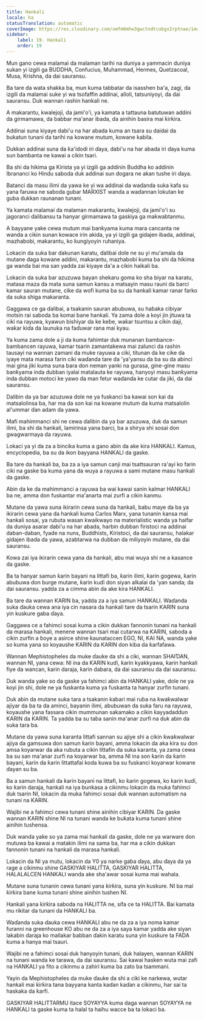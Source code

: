 ```yaml
---
title: Hankali
locale: ha
statusTranslation: automatic
coverImage: https://res.cloudinary.com/xmfm6mhw3gwctndtcubgx2rptnae/image/upload/v1740337243/small_cover_educacion_fundamental_a051170f1c.webp
sidebar:
    label: 19. Hankali
    order: 19
---
```

Mun gano cewa malamai da malaman tarihi na duniya a yammacin duniya sukan yi izgili ga BUDDHA, Confucius, Muhammad, Hermes, Quetzacoal, Musa, Krishna, da dai sauransu.

Ba tare da wata shakka ba, mun kuma tabbatar da isasshen ba'a, zagi, da izgili da malamai suke yi wa tsofaffin addinai, alloli, tatsuniyoyi, da dai sauransu. Duk wannan rashin hankali ne.

A makarantu, kwalejoji, da jami'o'i, ya kamata a tattauna batutuwan addini da girmamawa, da babbar ma'anar ibada, da ainihin basira mai ƙirƙira.

Addinai suna kiyaye dabi'u na har abada kuma an tsara su daidai da bukatun tunani da tarihi na kowane mutum, kowane kabila.

Dukkan addinai suna da ƙa'idodi iri ɗaya, dabi'u na har abada iri ɗaya kuma sun bambanta ne kawai a cikin tsari.

Ba shi da hikima ga Kirista ya yi izgili ga addinin Buddha ko addinin Ibrananci ko Hindu saboda duk addinai sun dogara ne akan tushe iri ɗaya.

Batanci da masu ilimi da yawa ke yi wa addinai da waɗanda suka kafa su yana faruwa ne saboda gubar MARXIST wanda a waɗannan lokutan ke guba dukkan raunanan tunani.

Ya kamata malamai da malaman makarantu, kwalejoji, da jami'o'i su jagoranci ɗalibansu ta hanyar girmamawa ta gaskiya ga maƙwabtanmu.

A bayyane yake cewa mutum mai banƙyama kuma mara cancanta ne wanda a cikin sunan kowace irin akida, ya yi izgili ga gidajen ibada, addinai, mazhabobi, makarantu, ko ƙungiyoyin ruhaniya.

Lokacin da suka bar dakunan karatu, ɗalibai dole ne su yi mu'amala da mutane daga kowane addini, makarantu, mazhabobi kuma ba shi da hikima ga wanda bai ma san yadda zai kiyaye da'a a cikin haikali ba.

Lokacin da suka bar azuzuwa bayan shekaru goma ko sha biyar na karatu, matasa maza da mata suna samun kansu a matsayin masu rauni da barci kamar sauran mutane, cike da wofi kuma ba su da hankali kamar ranar farko da suka shiga makaranta.

Gaggawa ce ga ɗalibai, a tsakanin sauran abubuwa, su haɓaka cibiyar motsin rai saboda ba komai bane hankali. Ya zama dole a koyi jin jituwa ta ciki na rayuwa, kyawun bishiyar da ke keɓe, waƙar tsuntsu a cikin daji, waƙar kiɗa da launuka na faɗuwar rana mai kyau.

Ya kuma zama dole a ji da kuma fahimtar duk munanan bambance-bambancen rayuwa, kamar tsarin zamantakewa mai zalunci da rashin tausayi na wannan zamani da muke rayuwa a ciki, titunan da ke cike da iyaye mata marasa farin ciki waɗanda tare da 'ya'yansu da ba su da abinci mai gina jiki kuma suna bara don neman yanki na gurasa, gine-gine masu banƙyama inda dubban iyalai matalauta ke rayuwa, hanyoyi masu banƙyama inda dubban motoci ke yawo da man fetur waɗanda ke cutar da jiki, da dai sauransu.

Dalibin da ya bar azuzuwa dole ne ya fuskanci ba kawai son kai da matsalolinsa ba, har ma da son kai na kowane mutum da kuma matsalolin al'ummar ɗan adam da yawa.

Mafi mahimmanci shi ne cewa ɗalibin da ya bar azuzuwa, duk da samun ilimi, ba shi da hankali, lamirinsa yana barci, ba a shirya shi sosai don gwagwarmaya da rayuwa.

Lokaci ya yi da za a bincika kuma a gano abin da ake kira HANKALI. Kamus, encyclopedia, ba su da ikon bayyana HANKALI da gaske.

Ba tare da hankali ba, ba za a iya samun canji mai tsattsauran ra'ayi ko farin ciki na gaske ba kuma yana da wuya a rayuwa a sami mutane masu hankali da gaske.

Abin da ke da mahimmanci a rayuwa ba wai kawai sanin kalmar HANKALI ba ne, amma don fuskantar ma'anarta mai zurfi a cikin kanmu.

Mutane da yawa suna ikirarin cewa suna da hankali, babu maye da ba ya ikirarin cewa yana da hankali kuma Carlos Marx, yana tunanin kansa mai hankali sosai, ya rubuta wasan kwaikwayo na materialistic wanda ya haifar da duniya asarar dabi'u na har abada, harbin dubban firistoci na addinai daban-daban, fyade na nuns, Buddhists, Kiristoci, da dai sauransu, halakar gidajen ibada da yawa, azabtarwa na dubban da miliyoyin mutane, da dai sauransu.

Kowa zai iya ikirarin cewa yana da hankali, abu mai wuya shi ne a kasance da gaske.

Ba ta hanyar samun ƙarin bayani na littafi ba, ƙarin ilimi, ƙarin gogewa, ƙarin abubuwa don burge mutane, ƙarin kuɗi don siyan alƙalai da 'yan sanda; da dai sauransu. yadda za a cimma abin da ake kira HANKALI.

Ba tare da wannan ƘARIN ba, yadda za a iya samun HANKALI. Waɗanda suka ɗauka cewa ana iya cin nasara da hankali tare da tsarin ƘARIN suna yin kuskure gaba ɗaya.

Gaggawa ce a fahimci sosai kuma a cikin dukkan fannonin tunani na hankali da marasa hankali, menene wannan tsari mai cutarwa na ƘARIN, saboda a cikin zurfin a ɓoye a asirce shine ƙaunataccen EGO, NI, KAI NA, wanda yake so kuma yana so koyaushe ƘARIN da ƘARIN don kiba da ƙarfafawa.

Wannan Mephistopheles da muke ɗauke da shi a ciki, wannan SHAIƊAN, wannan NI, yana cewa: NI ina da ƘARIN kuɗi, ƙarin kyakkyawa, ƙarin hankali fiye da wancan, ƙarin daraja, ƙarin dabara, da dai sauransu da dai sauransu.

Duk wanda yake so da gaske ya fahimci abin da HANKALI yake, dole ne ya koyi jin shi, dole ne ya fuskanta kuma ya fuskanta ta hanyar zurfin tunani.

Duk abin da mutane suka tara a tsakanin kabari mai ruɓa na ƙwaƙwalwar ajiyar da ba ta da aminci, bayanin ilimi, abubuwan da suka faru na rayuwa, koyaushe yana fassara cikin mummunan sakamako a cikin ƙayyadaddun ƘARIN da ƘARIN. Ta yadda ba su taɓa sanin ma'anar zurfi na duk abin da suka tara ba.

Mutane da yawa suna karanta littafi sannan su ajiye shi a cikin ƙwaƙwalwar ajiya da gamsuwa don samun ƙarin bayani, amma lokacin da aka kira su don amsa koyarwar da aka rubuta a cikin littafin da suka karanta, ya zama cewa ba su san ma'anar zurfi na koyarwar ba, amma NI ina son ƙarin da ƙarin bayani, ƙarin da ƙarin littattafai koda kuwa ba su fuskanci koyarwar kowane ɗayan su ba.

Ba a samun hankali da ƙarin bayani na littafi, ko ƙarin gogewa, ko ƙarin kuɗi, ko ƙarin daraja, hankali na iya bunƙasa a cikinmu lokacin da muka fahimci duk tsarin NI, lokacin da muka fahimci sosai duk wannan automatism na tunani na ƘARIN.

Wajibi ne a fahimci cewa tunani shine ainihin cibiyar ƘARIN. Da gaske wannan ƘARIN shine NI na tunani wanda ke buƙata kuma tunani shine ainihin tushensa.

Duk wanda yake so ya zama mai hankali da gaske, dole ne ya warware don mutuwa ba kawai a matakin ilimi na sama ba, har ma a cikin dukkan fannonin tunani na hankali da marasa hankali.

Lokacin da NI ya mutu, lokacin da Y0 ya narke gaba ɗaya, abu ɗaya da ya rage a cikinmu shine GASKIYAR HALITTA, GASKIYAR HALITTA, HALALALCEN HANKALI wanda ake sha'awar sosai kuma mai wahala.

Mutane suna tunanin cewa tunani yana ƙirƙira, suna yin kuskure. NI ba mai ƙirƙira bane kuma tunani shine ainihin tushen NI.

Hankali yana ƙirƙira saboda na HALITTA ne, sifa ce ta HALITTA. Bai kamata mu rikitar da tunani da HANKALI ba.

Waɗanda suka ɗauka cewa HANKALI abu ne da za a iya noma kamar furanni na greenhouse KO abu ne da za a iya saya kamar yadda ake siyan lakabin daraja ko mallakar babban ɗakin karatu suna yin kuskure ta FADA kuma a hanya mai tsauri.

Wajibi ne a fahimci sosai duk hanyoyin tunani, duk halayen, wannan ƘARIN na tunani wanda ke tarawa, da dai sauransu. Sai kawai hasken wuta mai zafi na HANKALI ya fito a cikinmu a zahiri kuma ba zato ba tsammani.

Yayin da Mephistopheles da muke ɗauke da shi a ciki ke narkewa, wutar hankali mai ƙirƙira tana bayyana kanta kaɗan kaɗan a cikinmu, har sai ta haskaka da ƙarfi.

GASKIYAR HALITTARMU itace SOYAYYA kuma daga wannan SOYAYYA ne HANKALI ta gaske kuma ta halal ta haihu wacce ba ta lokaci ba.

